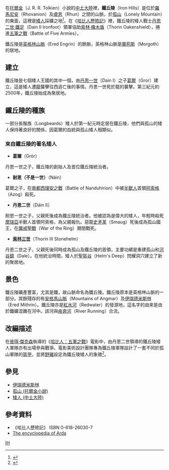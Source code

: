 {{NoteTA
|G1=魔戒
}}
{{中土大陸的地理
|name=鐵丘陵
|description=七大[[矮人_(中土大陸)|矮人]]王國的其中之一
|time=
|lord=鐵丘陵國王
|location=[[羅馬尼安|羅馬尼安]]
|books=《[[哈比人歷險記|哈比人歷險記]]》<br/>《[[魔戒|魔戒]]》
}}
在[[托爾金|托爾金]]（J. R. R. Tolkien）小說的[[中土大陸|中土大陸]]裡，'''鐵丘陵'''（Iron Hills）是位於[[羅馬尼安|羅馬尼安]]（Rhovanion）及[[盧恩|盧恩]]（Rhun）之間的山脈，於[[孤山_(托爾金小說)|孤山]]（Lonely Mountain）的東面，這裡是[[矮人_(中土大陸)|矮人]]採礦之地<ref name=":0">{{cite book|title=''The Complete Guide to Middle-earth''|last=Foster|first=Robert|publisher=[[Random_House|Random House]]|year=1978|origyear=1971|isbn=0-345-27547-0}}</ref>。在《[[哈比人歷險記|哈比人歷險記]]》裡，鐵丘陵的矮人戰士[[丹恩二世·鐵足|丹恩二世·鐵足]]（Dain II Ironfoot）領軍協助[[索林·橡木盾|索林·橡木盾]]（Thorin Oakenshield），捲進[[五軍之戰|五軍之戰]]（Battle of Five Armies）。

鐵丘陵是[[英格林山脈|英格林山脈]]（Ered Engrin）的餘脈，英格林山脈是[[魔苟斯|魔苟斯]]（Morgoth）的居地。

== 建立 ==

鐵丘陵是七個矮人王國的其中一個，由[[丹恩一世|丹恩一世]]（Dain I）之子[[葛爾|葛爾]]（Gror）建立，這是矮人遭[[龍_(中土大陸)|龍]]襲擊往西逃亡後的事情。丹恩一世死於龍的襲擊。第三紀元約2500年，鐵丘陵始成為聚居地。

== 鐵丘陵的種族 ==

一部分長鬚族（Longbeards）矮人於第一紀元時定居在鐵丘陵，他們與孤山的矮人保持著良好的關係，因葛爾的血統與孤山矮人相類似。

=== 來自鐵丘陵的著名矮人 ===

*'''葛爾'''（Grór）

丹恩一世之子，鐵丘陵的創始人及首位鐵丘陵統治者。

*'''耐恩（不是一世）'''（Náin）

葛爾之子，在[[阿薩努比薩之戰|南都西理安之戰]]（Battle of Nanduhirion）中被[[半獸人_(中土大陸)|半獸人]]首領[[阿索格|阿索格]]（Azog）殺死。

*'''丹恩二世'''（Dáin II）

耐恩一世之子，父親死後成為鐵丘陵統治者。他被認為是偉大的矮人，年輕時殺死[[摩瑞亞|摩瑞亞]]半獸人首領阿索格，為父親報仇。惡龍[[史矛革|史矛革]]（Smaug）死後成為孤山國王，在[[魔戒聖戰|魔戒聖戰]]（War of the Ring）期間戰死。

*'''[[索林三世|索林三世]]'''（Thorin III Stonehelm）

丹恩二世之子，父親死後同時成為孤山及鐵丘陵的首領，主要功績是重建孤山和[[河谷鎮|河谷鎮]]（Dale）。在他統治時間，矮人於[[聖盔谷|聖盔谷]]（Helm's Deep）閃耀洞穴建立了新的聚居地。

== 景色 ==

鐵丘陵礦產豐富，尤其是鐵，故山脈命名為鐵丘陵。鐵丘陵原本是英格林山脈的一部分。其餘殘存的有[[安格馬山脈|安格馬山脈]]（Mountains of Angmar）及[[伊瑞德米斯林|伊瑞德米斯林]]（Ered Mithrin）。鐵丘陵亦是[[卡南河|紅水河]]（Redwater）的發源地，這名字的由來是由於鐵礦混雜在河中。該河與[[疾奔河|疾奔河]]（River Running）合流。

== 改編描述 ==
在[[彼得·傑克森|彼得·傑克森]]執導的《[[哈比人：五軍之戰|哈比人：五軍之戰]]》電影中，由丹恩二世領導的鐵丘陵矮人軍隊亦有出場參與戰爭。電影美術設計團隊專為鐵丘陵軍隊設計了一套不同於孤山軍隊的[[盔甲|盔甲]]，並將[[野豬|野豬]]設定為鐵丘陵矮人的象徵<ref>{{Cite web|url=https://107cine.com/stream/60074/|title=中土世界的落幕——彼得杰克逊摄像机下《霍比特人》的世界如何展现【独家】|accessdate=2018-11-17|date=2015-01-23|publisher=影视工业网}}</ref>。

== 參見 ==
*[[伊瑞德米斯林|伊瑞德米斯林]]
*[[孤山_(托爾金小說)|孤山 (托爾金小說)]]
*[[矮人_(中土大陸)|矮人 (中土大陸)]]

== 參考資料 ==
<references />
*《哈比人歷險記》  ISBN 0-618-26030-7
*[https://web.archive.org/web/20061116202344/http://www.glyphweb.com/ARDA/default.asp The encyclopedia of Arda]

{{Arda Mountains}}
{{dwarves}}
{{Arda Realms Age3}}

[[Category:中土大陸的地理|IH]]